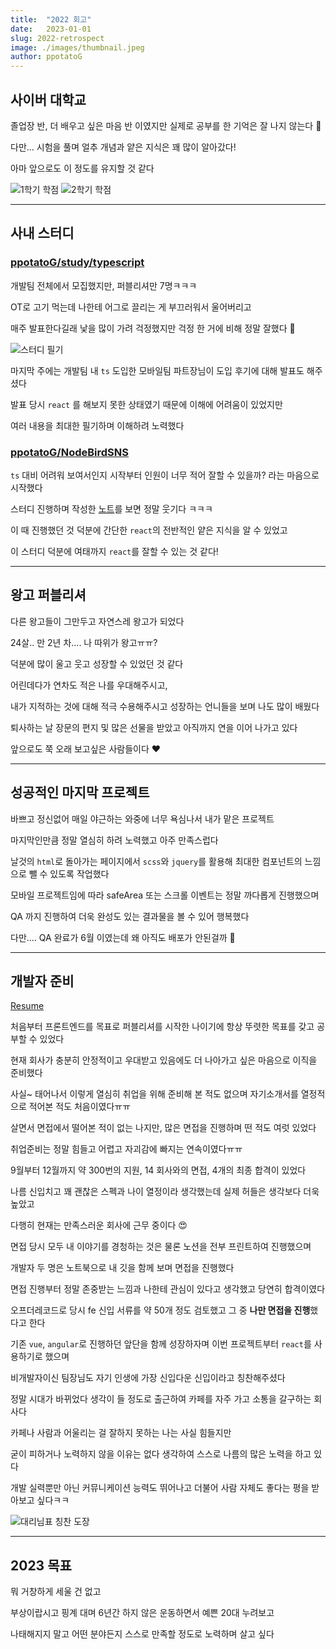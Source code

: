```yaml
---
title:  "2022 회고"
date:   2023-01-01
slug: 2022-retrospect
image: ./images/thumbnail.jpeg
author: ppotatoG
---
```


## 사이버 대학교

졸업장 반, 더 배우고 싶은 마음 반 이였지만 실제로 공부를 한 기억은 잘 나지 않는다 🤣

다만... 시험을 풀며 얼추 개념과 얕은 지식은 꽤 많이 알아갔다!

아마 앞으로도 이 정도를 유지할 것 같다

![1학기 학점](./images/11111.jpeg)
![2학기 학점](./images/22222.png)

---

## 사내 스터디

### [ppotatoG/study/typescript](https://github.com/ppotatoG/study/tree/master/typescript)

개발팀 전체에서 모집했지만, 퍼블리셔만 7명ㅋㅋㅋ

OT로 고기 먹는데 나한테 어그로 끌리는 게 부끄러워서 울어버리고
<br />

매주 발표한다길래 낯을 많이 가려 걱정했지만 걱정 한 거에 비해 정말 잘했다 🤪


![스터디 필기](./images/study.jpeg)

마지막 주에는 개발팀 내 `ts` 도입한 모바일팀 파트장님이 도입 후기에 대해 발표도 해주셨다
<br />

발표 당시 `react` 를 해보지 못한 상태였기 때문에 이해에 어려움이 있었지만

여러 내용을 최대한 필기하며 이해하려 노력했다
<br />

### [ppotatoG/NodeBirdSNS](https://github.com/ppotatoG/NodeBirdSNS)

`ts` 대비 어려워 보여서인지 시작부터 인원이 너무 적어 잘할 수 있을까? 라는 마음으로 시작했다
<br />

스터디 진행하며 작성한 [노트](https://github.com/ppotatoG/study/tree/master/node-bird-sns)를 보면 정말 웃기다 ㅋㅋㅋ
<br />

이 때 진행했던 것 덕분에 간단한 `react`의 전반적인 얕은 지식을 알 수 있었고

이 스터디 덕분에 여태까지 `react`를 잘할 수 있는 것 같다!

---

## 왕고 퍼블리셔

다른 왕고들이 그만두고 자연스레 왕고가 되었다
<br />

24살.. 만 2년 차.... 나 따위가 왕고ㅠㅠ?

덕분에 많이 울고 웃고 성장할 수 있었던 것 같다
<br />

어린데다가 연차도 적은 나를 우대해주시고,

내가 지적하는 것에 대해 적극 수용해주시고 성장하는 언니들을 보며 나도 많이 배웠다
<br />

퇴사하는 날 장문의 편지 및 많은 선물을 받았고 아직까지 연을 이어 나가고 있다
<br />

앞으로도 쭉 오래 보고싶은 사람들이다 ❤️

---

## 성공적인 마지막 프로젝트

바쁘고 정신없어 매일 야근하는 와중에 너무 욕심나서 내가 맡은 프로젝트

마지막인만큼 정말 열심히 하려 노력했고 아주 만족스럽다
<br />

날것의 `html`로 돌아가는 페이지에서 `scss`와 `jquery`를 활용해 최대한 컴포넌트의 느낌으로 뺄 수 있도록 작업했다

모바일 프로젝트임에 따라 safeArea 또는 스크롤 이벤트는 정말 까다롭게 진행했으며

QA 까지 진행하여 더욱 완성도 있는 결과물을 볼 수 있어 행복했다
<br />

다만.... QA 완료가 6월 이였는데 왜 아직도 배포가 안된걸까 🥲

---

## 개발자 준비
[Resume](https://abyssinian-meerkat-3d0.notion.site/Resume-0aae470d453f4996add1a57661fff076)

처음부터 프론트엔드를 목표로 퍼블리셔를 시작한 나이기에 항상 뚜렷한 목표를 갖고 공부할 수 있었다

현재 회사가 충분히 안정적이고 우대받고 있음에도 더 나아가고 싶은 마음으로 이직을 준비했다
<br />

사실~ 태어나서 이렇게 열심히 취업을 위해 준비해 본 적도 없으며 자기소개서를 열정적으로 적어본 적도 처음이였다ㅠㅠ

살면서 면접에서 떨어본 적이 없는 나지만, 많은 면접을 진행하며 떤 적도 여럿 있었다
<br />

취업준비는 정말 힘들고 어렵고 자괴감에 빠지는 연속이였다ㅠㅠ
<br />

9월부터 12월까지 약 300번의 지원, 14 회사와의 면접, 4개의 최종 합격이 있었다

나름 신입치고 꽤 괜찮은 스펙과 나이 열정이라 생각했는데 실제 허들은 생각보다 더욱 높았고

다행히 현재는 만족스러운 회사에 근무 중이다 😍
<br />

면접 당시 모두 내 이야기를 경청하는 것은 물론 노션을 전부 프린트하여 진행했으며

개발자 두 명은 노트북으로 내 깃을 함께 보며 면접을 진행했다

면접 진행부터 정말 존중받는 느낌과 나한테 관심이 있다고 생각했고 당연히 합격이였다
<br />

오프더레코드로 당시 fe 신입 서류를 약 50개 정도 검토했고 그 중 **나만 면접을 진행**했다고 한다

기존 `vue`, `angular`로 진행하던 앞단을 함께 성장하자며 이번 프로젝트부터 `react`를 사용하기로 했으며

비개발자이신 팀장님도 자기 인생에 가장 신입다운 신입이라고 칭찬해주셨다
<br />

정말 시대가 바뀌었다 생각이 들 정도로 출근하여 카페를 자주 가고 소통을 갈구하는 회사다

카페나 사람과 어울리는 걸 잘하지 못하는 나는 사실 힘들지만

굳이 피하거나 노력하지 않을 이유는 없다 생각하여 스스로 나름의 많은 노력을 하고 있다
<br />

개발 실력뿐만 아닌 커뮤니케이션 능력도 뛰어나고 더불어 사람 자체도 좋다는 평을 받아보고 싶다ㅋㅋ

![대리님표 칭찬 도장](./images/cute.jpeg)

---

## 2023 목표

뭐 거창하게 세울 건 없고

부상이랍시고 핑계 대며 6년간 하지 않은 운동하면서 예쁜 20대 누려보고

나태해지지 말고 어떤 분야든지 스스로 만족할 정도로 노력하며 살고 싶다

